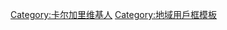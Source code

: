 {{Userbox
  |border-c = #000000
  |border-s = 1
  |id       = [[File:Flag of Calgary, Alberta.svg|45px]]
  |id-c     = white
  |id-s     = 
  |id-fc    = 
  |info-c   = orange
  |info-s   = 9
  |info-fc  = #FFFFFF
  |info     = 这个用户现在或曾经居住在[[卡尔加里|卡尔加里市]]。
}}
<includeonly>[[Category:卡尔加里维基人]]</includeonly>
<noinclude>
[[Category:地域用戶框模板]]

</noinclude>